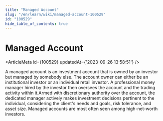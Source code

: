 ```yaml
---
title: "Managed Account"
slug: "/en/learn/wiki/managed-account-100529"
id: "100529"
hide_table_of_contents: true
---
```



# Managed Account

<ArticleMeta id={100529} updatedAt={'2023-09-26 13:58:51'} />
<div className='border-solid border-b border-t-0 my-4 border-[var(--ifm-color-gray-300)]' />

A managed account is an investment account that is owned by an investor but managed by somebody else. The account owner can either be an institutional investor or an individual retail investor. A professional money manager hired by the investor then oversees the account and the trading activity within it.Armed with discretionary authority over the account, the dedicated manager actively makes investment decisions pertinent to the individual, considering the client's needs and goals, risk tolerance, and asset size. Managed accounts are most often seen among high-net-worth investors.
